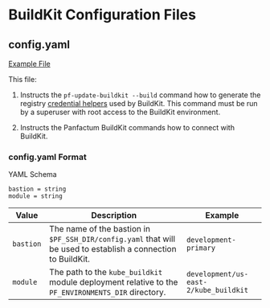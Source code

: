 # BuildKit Configuration Files

## config.yaml

[Example File](https://github.com/Panfactum/stack/tree/__PANFACTUM_VERSION_EDGE__/packages/reference/.buildkit/config.yaml)

This file:

1. Instructs the `pf-update-buildkit --build` command how to generate the registry [credential helpers](https://github.com/docker/docker-credential-helpers) used by BuildKit.
   This command must be run by a superuser with root access to the BuildKit environment.

2. Instructs the Panfactum BuildKit commands how to connect with BuildKit.

### config.yaml Format

YAML Schema

```hcl
bastion = string
module = string
```

| Value     | Description                                                                                                   | Example                               |
| --------- | ------------------------------------------------------------------------------------------------------------- | ------------------------------------- |
| `bastion` | The name of the bastion in `$PF_SSH_DIR/config.yaml` that will be used to establish a connection to BuildKit. | `development-primary`                 |
| `module`  | The path to the `kube_buildkit` module deployment relative to the `PF_ENVIRONMENTS_DIR` directory.            | `development/us-east-2/kube_buildkit` |
